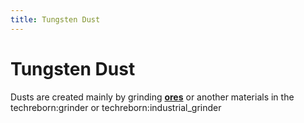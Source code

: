 ```yaml
---
title: Tungsten Dust
---
```


<ItemImage file="tungsten_dust" alt="Tungsten Dust" size="200" />

# Tungsten Dust

Dusts are created mainly by grinding **[ores](/world_generation/ore)** or another materials in the <mcitem>techreborn:grinder</mcitem> 
or <mcitem>techreborn:industrial_grinder</mcitem>

